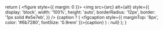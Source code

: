   return (
    <figure style={{ margin: 0 }}>
      <img
        src={src}
        alt={alt}
        style={{
          display: 'block',
          width: '100%',
          height: 'auto',
          borderRadius: '12px',
          border: '1px solid #e5e7eb',
        }}
      />
      {caption ? (
        <figcaption style={{
          marginTop: '8px',
          color: '#6b7280',
          fontSize: '0.9rem'
        }}>{caption}</figcaption>
      ) : null}
    </figure>
  );
}